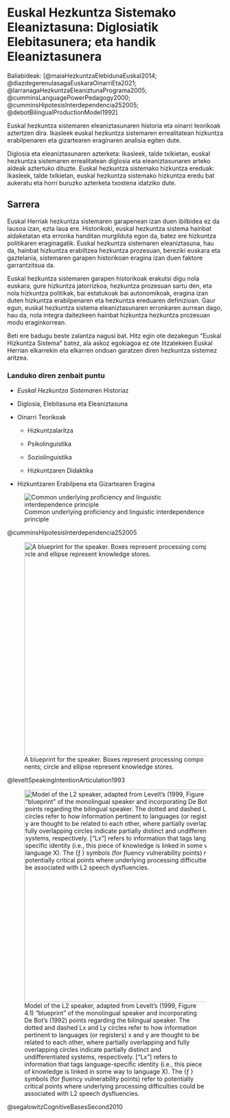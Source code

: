 # Euskal Hezkuntza Sistemako Eleaniztasuna: Diglosiatik Elebitasunera; eta handik Eleaniztasunera

Baliabideak: [@maiaHezkuntzaElebidunaEuskal2014; @diazdegerenulasagaEuskaraOinarriEta2021; @larranagaHezkuntzaEleaniztunaPrograma2005; @cumminsLanguagePowerPedagogy2000; @cumminsHipotesisInterdependencia252005; @debotBilingualProductionModel1992]

Euskal hezkuntza sistemaren eleaniztasunaren historia eta oinarri teorikoak aztertzen dira. Ikasleek euskal hezkuntza sistemaren errealitatean hizkuntza erabilpenaren eta gizartearen eraginaren analisia egiten dute.

Diglosia eta eleaniztasunaren azterketa: Ikasleek, talde txikietan, euskal hezkuntza sistemaren errealitatean diglosia eta eleaniztasunaren arteko aldeak aztertuko dituzte. Euskal hezkuntza sistemako hizkuntza ereduak: Ikasleek, talde txikietan, euskal hezkuntza sistemako hizkuntza eredu bat aukeratu eta horri buruzko azterketa txostena idatziko dute.

## Sarrera

Euskal Herriak hezkuntza sistemaren garapenean izan duen ibilbidea ez da lausoa izan, ezta laua ere. Historikoki, euskal hezkuntza sistema hainbat aldaketatan eta erronka handitan murgilduta egon da, batez ere hizkuntza politikaren eraginagatik. Euskal hezkuntza sistemaren eleaniztasuna, hau da, hainbat hizkuntza erabiltzea hezkuntza prozesuan, bereziki euskara eta gaztelania, sistemaren garapen historikoan eragina izan duen faktore garrantzitsua da.

Euskal hezkuntza sistemaren garapen historikoak erakutsi digu nola euskara, gure hizkuntza jatorrizkoa, hezkuntza prozesuan sartu den, eta nola hizkuntza politikak, bai estatukoak bai autonomikoak, eragina izan duten hizkuntza erabilpenaren eta hezkuntza ereduaren definizioan. Gaur egun, euskal hezkuntza sistema eleaniztasunaren erronkaren aurrean dago, hau da, nola integra daitezkeen hainbat hizkuntza hezkuntza prozesuan modu eraginkorrean.

Beti ere badugu beste zalantza nagusi bat. Hitz egin ote dezakegun "Euskal Hizkuntza Sistema" batez, ala askoz egokiagoa ez ote litzatekeen Euskal Herrian elkarrekin eta elkarren ondoan garatzen diren hezkuntza sistemez aritzea.

### Landuko diren zenbait puntu

-   *Euskal Hezkuntza Sistema*ren Historiaz

-   Diglosia, Elebitasuna eta Eleaniztasuna

-   Oinarri Teorikoak

    -   Hizkuntzalaritza

    -   Psikolinguistika

    -   Soziolinguistika

    -   Hizkuntzaren Didaktika

-   Hizkuntzaren Erabilpena eta Gizartearen Eragina

![Common underlying proficiency and linguistic interdependence principle](assets/3/2-cup_cummings.png)

@cumminsHipotesisInterdependencia252005

![A blueprint for the speaker. Boxes represent processing components; circle and ellipse represent knowledge stores.](assets/3/Levelt_.png){width="496"}

@leveltSpeakingIntentionArticulation1993

![Model of the L2 speaker, adapted from Levelt's (1999, Figure 4.1) "blueprint" of the monolingual speaker and incorporating De Bot's (1992) points regarding the bilingual speaker. The dotted and dashed Lx and Ly circles refer to how information pertinent to languages (or registers) x and y are thought to be related to each other, where partially overlapping and fully overlapping circles indicate partially distinct and undifferentiated systems, respectively. \["Lx"\] refers to information that tags language-specific identity (i.e., this piece of knowledge is linked in some way to language X). The {ƒ } symbols (for ƒluency vulnerability points) refer to potentially critical points where underlying processing difficulties could be associated with L2 speech dysfluencies.](assets/3/Levelt_Segalowitz.png){width="493"}

@segalowitzCognitiveBasesSecond2010
